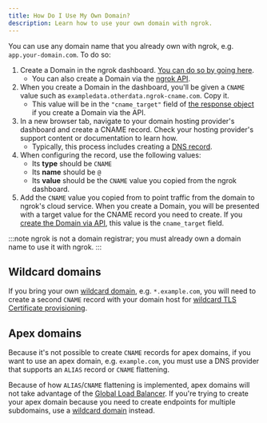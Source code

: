 ```yaml
---
title: How Do I Use My Own Domain?
description: Learn how to use your own domain with ngrok.
---
```


You can use any domain name that you already own with ngrok, e.g.
`app.your-domain.com`. To do so:

1. Create a Domain in the ngrok dashboard. [You can do so by going here](https://dashboard.ngrok.com/domains).
   - You can also create a Domain via the [ngrok API](/api/resources/reserved-domains/#request).
1. When you create a Domain in the dashboard, you'll be given a `CNAME` value such as `exampledata.otherdata.ngrok-cname.com`. Copy it.
   - This value will be in the `"cname_target"` field of [the response object](/api/resources/reserved-domains/#response) if you create a Domain via the API.
1. In a new browser tab, navigate to your domain hosting provider's dashboard and create a CNAME record. Check your hosting provider's support content or documentation to learn how.
   - Typically, this process includes creating a [DNS record](https://en.wikipedia.org/wiki/List_of_DNS_record_types).
1. When configuring the record, use the following values:
   - Its **type** should be `CNAME`
   - Its **name** should be `@`
   - Its **value** should be the `CNAME` value you copied from the ngrok dashboard.
1. Add the `CNAME` value you copied from to point traffic from the domain to ngrok's cloud service. When you create a Domain, you will be presented with a target value for the CNAME record you need to create. If you [create the Domain via
   API](/api/resources/reserved-domains/), this value is the `cname_target` field.

:::note
ngrok is not a domain registrar; you must already own a domain name to use it
with ngrok.
:::

## Wildcard domains

If you bring your own [wildcard domain](/universal-gateway/what-are-public-endpoints#wildcard-domains), e.g. `*.example.com`, you will need to create a second `CNAME` record with your domain host for [wildcard TLS Certificate provisioning](/universal-gateway/tls-certificates/how-does-ngrok-handle-tls/#wildcard-domains).

## Apex domains

Because it's not possible to create `CNAME` records for apex domains, if you want to use an apex domain, e.g. `example.com`, you must use a DNS provider that supports an `ALIAS` record or `CNAME` flattening.

Because of how `ALIAS`/`CNAME` flattening is implemented, apex domains will not take advantage of the [Global Load Balancer](/universal-gateway/global-load-balancer/#domains). If you're trying to create your apex domain because you need to create endpoints for multiple subdomains, use a [wildcard domain](/universal-gateway/what-are-public-endpoints#wildcard-domains) instead.
